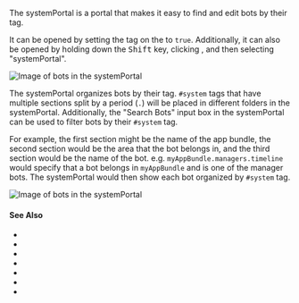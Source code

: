 
The systemPortal is a <GlossaryRef term="portal">portal</GlossaryRef> that makes it easy to find and edit bots by their <TagLink tag="system"/> tag.

It can be opened by setting the <TagLink tag='systemPortal'/> tag on the <VariableLink name='configBot'/> to `true`.
Additionally, it can also be opened by holding down the <kbd>Shift</kbd> key, clicking <GlossaryRef term="abCore"/>, and then selecting "systemPortal".

![Image of bots in the systemPortal](../../static/img/glossary/systemPortal_01.png)

The systemPortal organizes bots by their <TagLink tag="system"/> tag.
`#system` tags that have multiple sections split by a period (`.`) will be placed in different folders in the systemPortal.
Additionally, the "Search Bots" input box in the systemPortal can be used to filter bots by their `#system` tag.

For example, the first section might be the name of the app bundle, the second section would be the area that the bot belongs in, and the third section would be the name of the bot.
e.g. `myAppBundle.managers.timeline` would specify that a bot belongs in `myAppBundle` and is one of the manager bots.
The systemPortal would then show each bot organized by `#system` tag.

![Image of bots in the systemPortal](../../static/img/glossary/systemPortal_02.png)

#### See Also

- <TagLink tag="system"/>
- <TagLink tag="systemPortal"/>
- <TagLink tag="systemTagName"/>
- <TagLink tag="systemPortalBot"/>
- <TagLink tag="systemPortalTag"/>
- <TagLink tag="systemPortalTagSpace"/>
- <VariableLink name="systemPortalBot"/>


